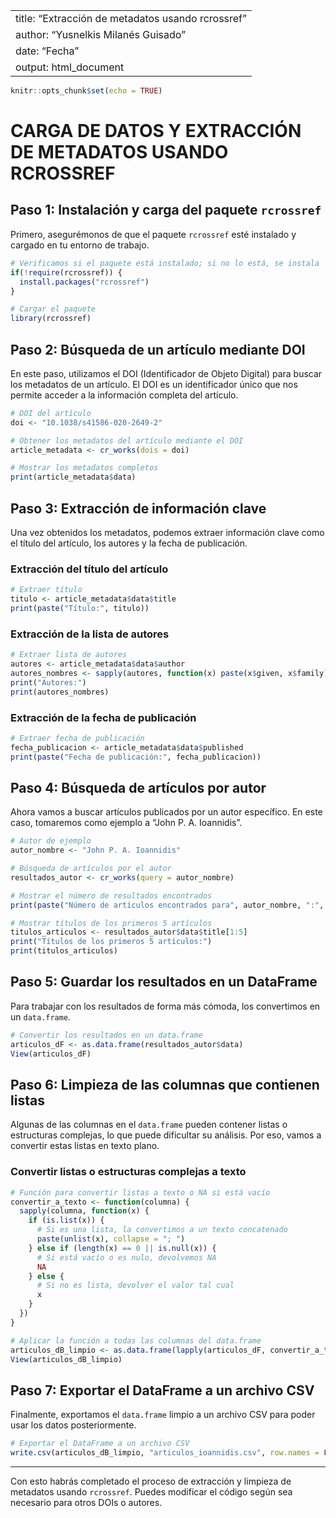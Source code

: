 
---
title: "Extracción de metadatos usando rcrossref"
author: "Yusnelkis Milanés Guisado"
date: "Fecha"
output: html_document
---

```r
knitr::opts_chunk$set(echo = TRUE)
```

# CARGA DE DATOS Y EXTRACCIÓN DE METADATOS USANDO RCROSSREF

## Paso 1: Instalación y carga del paquete `rcrossref`

Primero, asegurémonos de que el paquete `rcrossref` esté instalado y cargado en tu entorno de trabajo.

```r
# Verificamos si el paquete está instalado; si no lo está, se instala
if(!require(rcrossref)) {
  install.packages("rcrossref")
}

# Cargar el paquete
library(rcrossref)
```

## Paso 2: Búsqueda de un artículo mediante DOI

En este paso, utilizamos el DOI (Identificador de Objeto Digital) para buscar los metadatos de un artículo. El DOI es un identificador único que nos permite acceder a la información completa del artículo.

```r
# DOI del artículo
doi <- "10.1038/s41586-020-2649-2"

# Obtener los metadatos del artículo mediante el DOI
article_metadata <- cr_works(dois = doi)

# Mostrar los metadatos completos
print(article_metadata$data)
```

## Paso 3: Extracción de información clave

Una vez obtenidos los metadatos, podemos extraer información clave como el título del artículo, los autores y la fecha de publicación.

### Extracción del título del artículo

```r
# Extraer título
titulo <- article_metadata$data$title
print(paste("Título:", titulo))
```

### Extracción de la lista de autores

```r
# Extraer lista de autores
autores <- article_metadata$data$author
autores_nombres <- sapply(autores, function(x) paste(x$given, x$family))
print("Autores:")
print(autores_nombres)
```

### Extracción de la fecha de publicación

```r
# Extraer fecha de publicación
fecha_publicacion <- article_metadata$data$published
print(paste("Fecha de publicación:", fecha_publicacion))
```

## Paso 4: Búsqueda de artículos por autor

Ahora vamos a buscar artículos publicados por un autor específico. En este caso, tomaremos como ejemplo a "John P. A. Ioannidis".

```r
# Autor de ejemplo
autor_nombre <- "John P. A. Ioannidis"

# Búsqueda de artículos por el autor
resultados_autor <- cr_works(query = autor_nombre)

# Mostrar el número de resultados encontrados
print(paste("Número de artículos encontrados para", autor_nombre, ":", resultados_autor$meta$total_results))

# Mostrar títulos de los primeros 5 artículos
titulos_articulos <- resultados_autor$data$title[1:5]
print("Títulos de los primeros 5 artículos:")
print(titulos_articulos)
```

## Paso 5: Guardar los resultados en un DataFrame

Para trabajar con los resultados de forma más cómoda, los convertimos en un `data.frame`.

```r
# Convertir los resultados en un data.frame
articulos_dF <- as.data.frame(resultados_autor$data)
View(articulos_dF)
```

## Paso 6: Limpieza de las columnas que contienen listas

Algunas de las columnas en el `data.frame` pueden contener listas o estructuras complejas, lo que puede dificultar su análisis. Por eso, vamos a convertir estas listas en texto plano.

### Convertir listas o estructuras complejas a texto

```r
# Función para convertir listas a texto o NA si está vacío
convertir_a_texto <- function(columna) {
  sapply(columna, function(x) {
    if (is.list(x)) {
      # Si es una lista, la convertimos a un texto concatenado
      paste(unlist(x), collapse = "; ")
    } else if (length(x) == 0 || is.null(x)) {
      # Si está vacío o es nulo, devolvemos NA
      NA
    } else {
      # Si no es lista, devolver el valor tal cual
      x
    }
  })
}

# Aplicar la función a todas las columnas del data.frame
articulos_dB_limpio <- as.data.frame(lapply(articulos_dF, convertir_a_texto))
View(articulos_dB_limpio)
```

## Paso 7: Exportar el DataFrame a un archivo CSV

Finalmente, exportamos el `data.frame` limpio a un archivo CSV para poder usar los datos posteriormente.

```r
# Exportar el DataFrame a un archivo CSV
write.csv(articulos_dB_limpio, "articulos_ioannidis.csv", row.names = FALSE)
```

---

Con esto habrás completado el proceso de extracción y limpieza de metadatos usando `rcrossref`. Puedes modificar el código según sea necesario para otros DOIs o autores.
